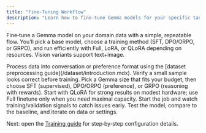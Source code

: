 ```yaml
---
title: "Fine-Tuning Workflow"
description: "Learn how to fine-tune Gemma models for your specific tasks using Facet's training service"
---
```


Fine‑tune a Gemma model on your domain data with a simple, repeatable flow. You’ll pick a base model, choose a training method (SFT, DPO/ORPO, or GRPO), and run efficiently with Full, LoRA, or QLoRA depending on resources. Vision variants support text+image.

<Steps>
<Step title="Prepare your dataset">
  Process data into conversation or preference format using the [dataset preprocessing guide](/dataset/introduction.mdx).
  <Check>
    Verify a small sample looks correct before training.
  </Check>
</Step>
<Step title="Select base model and method">
  Pick a Gemma size that fits your budget, then choose SFT (supervised), DPO/ORPO (preference), or GRPO (reasoning with rewards).
</Step>
<Step title="Enable PEFT and quantization if needed">
  Start with QLoRA for strong results on modest hardware; use Full finetune only when you need maximal capacity.
</Step>
<Step title="Launch and monitor">
  Start the job and watch training/validation signals to catch issues early.
</Step>
<Step title="Evaluate and iterate">
  Test the model, compare to the baseline, and iterate on data or settings.
</Step>
</Steps>

Next: open the [Training guide](/fine-tuning/training) for step‑by‑step configuration details.
